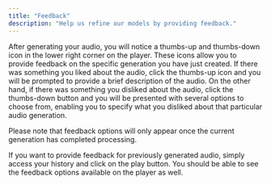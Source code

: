 ```yaml
---
title: "Feedback"
description: "Help us refine our models by providing feedback."
---
```


After generating your audio, you will notice a thumbs-up and thumbs-down icon in the lower right corner on the player. These icons allow you to provide feedback on the specific generation you have just created. If there was something you liked about the audio, click the thumbs-up icon and you will be prompted to provide a brief description of the audio. On the other hand, if there was something you disliked about the audio, click the thumbs-down button and you will be presented with several options to choose from, enabling you to specify what you disliked about that particular audio generation.

<Info>Please note that feedback options will only appear once the current generation has completed processing.</Info>

If you want to provide feedback for previously generated audio, simply access your history and click on the play button. You should be able to see the feedback options available on the player as well.
